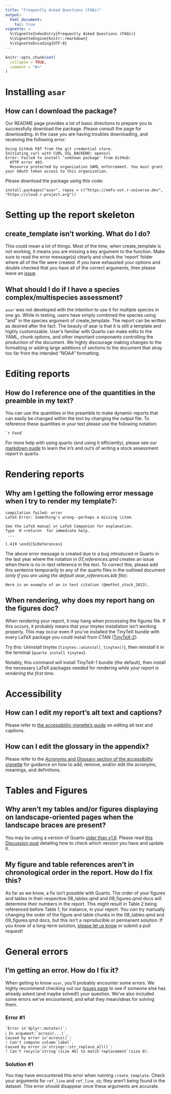 ```yaml
---
title: "Frequently Asked Questions (FAQs)"
output:
  html_document:
    toc: true
vignette: >
  %\VignetteIndexEntry{Frequently Asked Questions (FAQs)}
  %\VignetteEngine{knitr::rmarkdown}
  %\VignetteEncoding{UTF-8}
---
```


```r
knitr::opts_chunk$set(
  collapse = TRUE,
  comment = "#>"
)
```

# Installing `asar`

## **How can I download the package?**

Our README page provides a lot of basic directions to prepare you to successfully download the package. Please consult the page for downloading. In the case you are having troubles downloading, and receiving the following error:

```         
Using GitHub PAT from the git credential store.
Initiating curl with CURL_SSL_BACKEND: openssl
Error: Failed to install 'unknown package' from GitHub:
  HTTP error 403.
  Resource protected by organization SAML enforcement. You must grant your OAuth token access to this organization.
```

Please download the package using this code:

```         
install.packages("asar", repos = c("https://nmfs-ost.r-universe.dev", "https://cloud.r-project.org"))
```

# Setting up the report skeleton

## **create_template isn't working. What do I do?**

This could mean a lot of things. Most of the time, when create_template is not working, it means you are missing a key argument to the function. Make sure to read the error message(s) clearly and check the 'report' folder where all of the file were created. If you have exhausted your options and double checked that you have all of the correct arguments, then please leave an [issue](https://github.com/nmfs-ost/asar/issues).

## **What should I do if I have a species complex/multispecies assessment?**

`asar` was not developed with the intention to use it for multiple species in one go. While in testing, users have simply combined the species using "and" in the species argument of create_template. The report can be written as desired after the fact. The beauty of asar is that it is still a template and highly customizable. User's familiar with Quarto can make edits to the YAML, chunk options, and other important components controlling the production of the document. We highly discourage making changes to the formatting or adding large additions of sections to the document that stray too far from the intended "NOAA" formatting.

# Editing reports

## **How do I reference one of the quantities in the preamble in my text?**

You can use the quantities in the preamble to make dynamic reports that can easily be changed within the text by changing the output file. To reference these quantities in your text please use the following notation:

```verbatim
`r Fend`
```

For more help with using quarto (and using it efficiently), please see our [markdown guide](markdown_notation.html) to learn the in's and out's of writing a stock assessment report in quarto.

# Rendering reports

## **Why am I getting the following error message when I try to render my template?:**

``` error:
compilation failed- error
LaTeX Error: Something's wrong--perhaps a missing \item.

See the LaTeX manual or LaTeX Companion for explanation.
Type  H <return>  for immediate help.
 ...                                              
                                                  
l.419 \end{CSLReferences}
```

The above error message is created due to a bug introduced in Quarto in the last year where the notation in *07_references.qmd* creates an issue when there is no in-text reference in the text. To correct this, please add this sentence temporarily to any of the quarto files in the outlined document (*only if you are using the default asar_references.bib file*):

`Here is an example of an in text citation (@methot_stock_2013).`

## **When rendering, why does my report hang on the figures doc?**

When rendering your report, it may hang when processing the figures file. If this occurs, it probably means that your tinytex installation isn't working properly. This may occur even if you've installed the TinyTeX bundle with every LaTeX package you could install from CTAN ([TinyTeX-2](https://github.com/rstudio/tinytex-releases?tab=readme-ov-file#releases)).

Try this: Uninstall tinytex (`tinytex::uninstall_tinytex()`), then reinstall it in the terminal (`quarto install tinytex`).

Notably, this command will install TinyTeX-1 bundle (the default), then install the necessary LaTeX packages needed for rendering *while your report is rendering the first time*. 

# Accessibility

## **How can I edit my report's alt text and captions?**

Please refer to [the accessibility vignette's guide ](https://nmfs-ost.github.io/asar/articles/accessibility_guide.html#how-to-edit-your-reports-alt-text-and-captions) on editing alt text and captions.

## **How can I edit the glossary in the appendix?**

Please refer to the [Acronyms and Glossary section of the accessibility vignette](https://nmfs-ost.github.io/asar/articles/accessibility_guide.html#acronyms-and-glossary) for guidance on how to add, remove, and/or edit the acronyms, meanings, and definitions.

# Tables and Figures

## **Why aren't my tables and/or figures displaying on landscape-oriented pages when the landscape braces are present?**

You may be using a version of Quarto [older than v1.6](https://quarto.org/docs/blog/posts/2024-11-25-1.6-release/). Please read [this Discussion post](https://github.com/nmfs-ost/asar/discussions/186) detailing how to check which version you have and update it.

## **My figure and table references aren't in chronological order in the report. How do I fix this?**

As far as we know, a fix isn't possible with Quarto. The order of your figures and tables in their respective 08_tables.qmd and 09_figures.qmd docs will determine their numbers in the report. This might result in Table 2 being referenced before Table 1, for instance, in your report. You *can* try manually changing the order of the figure and table chunks in the 08_tables.qmd and 09_figures.qmd docs, but this isn't a reproducible or permanent solution. If you know of a long-term solution, [please let us know](https://github.com/nmfs-ost/asar/issues) or submit a pull request!

# General errors

## **I'm getting an error. How do I fix it?**

When getting to know `asar`, you'll probably encounter some errors. We highly recommend checking out our [Issues page](https://github.com/nmfs-ost/asar/issues) to see if someone else has already asked (and maybe solved!) your question. We've also included some errors we've encountered, and what they mean/ideas for solving them.

### Error #1

```verbatim
`Error in`dplyr::mutate()`:
ℹ In argument:`across(...)`.
Caused by error in`across()`:
! Can't compute column`label`.
Caused by error in`stringr::str_replace_all()`:
! Can't recycle`string`(size 46) to match`replacement`(size 0).
```

### Solution #1

You may have encountered this error when running `create_template`. Check your arguments for `ref_line` and `ref_line_sb`; they aren't being found in the dataset. This error should disappear once these arguments are accurate.

